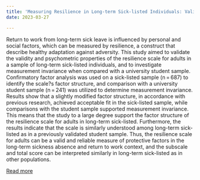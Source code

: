 ```yaml
---
title: 'Measuring Resilience in Long-term Sick-listed Individuals: Validation of the Resilience Scale for Adults'
date: 2023-03-27

---
```

Return to work from long-term sick leave is influenced by personal and social factors, which can be measured by resilience, a construct that describe healthy adaptation against adversity. This study aimed to validate the validity and psychometric properties of the resilience scale for adults in a sample of long-term sick-listed individuals, and to investigate measurement invariance when compared with a university student sample. Confirmatory factor analysis was used on a sick-listed sample (n = 687) to identify the scale?s factor structure, and comparison with a university student sample (n = 241) was utilized to determine measurement invariance. Results show that a slightly modified factor structure, in accordance with previous research, achieved acceptable fit in the sick-listed sample, while comparisons with the student sample supported measurement invariance. This means that the study to a large degree support the factor structure of the resilience scale for adults in long-term sick-listed. Furthermore, the results indicate that the scale is similarly understood among long-term sick-listed as in a previously validated student sample. Thus, the resilience scale for adults can be a valid and reliable measure of protective factors in the long-term sickness absence and return to work context, and the subscale and total score can be interpreted similarly in long-term sick-listed as in other populations.

[Read more](https://doi.org/10.1007/s10926-023-10100-y)

